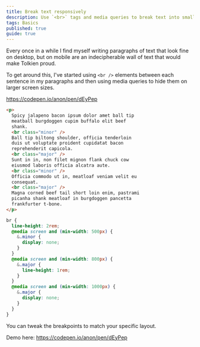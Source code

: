 ```yaml
---
title: Break text responsively
description: Use `<br>` tags and media queries to break text into smaller paragraphs on smaller screens
tags: Basics
published: true
guide: true
---
```


Every once in a while I find myself writing paragraphs of text that look fine on desktop, but on mobile are an indecipherable wall of text that would make Tolkien proud.

To get around this, I've started using `<br />` elements between each sentence in my paragraphs and then using media queries to hide them on larger screen sizes.

https://codepen.io/anon/pen/dEyPep

```html numbered
<p>
  Spicy jalapeno bacon ipsum dolor amet ball tip
  meatball burgdoggen cupim buffalo elit beef
  shank.
  <br class="minor" />
  Ball tip biltong shoulder, officia tenderloin
  duis ut voluptate proident cupidatat bacon
  reprehenderit capicola.
  <br class="major" />
  Sunt in in, non filet mignon flank chuck cow
  eiusmod laboris officia alcatra aute.
  <br class="minor" />
  Officia commodo ut in, meatloaf veniam velit eu
  consequat.
  <br class="major" />
  Magna corned beef tail short loin enim, pastrami
  picanha shank meatloaf in burgdoggen pancetta
  frankfurter t-bone.
</p>
```

```scss numbered
br {
  line-height: 2rem;
  @media screen and (min-width: 500px) {
    &.minor {
      display: none;
    }
  }
  @media screen and (min-width: 800px) {
    &.major {
      line-height: 1rem;
    }
  }
  @media screen and (min-width: 1000px) {
    &.major {
      display: none;
    }
  }
}
```

You can tweak the breakpoints to match your specific layout.

Demo here: https://codepen.io/anon/pen/dEyPep
